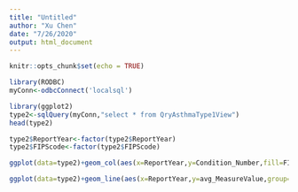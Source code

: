```yaml
---
title: "Untitled"
author: "Xu Chen"
date: "7/26/2020"
output: html_document
---
```


```r
knitr::opts_chunk$set(echo = TRUE)
```

```r
library(RODBC)
myConn<-odbcConnect('localsql')
```

```r
library(ggplot2)
type2<-sqlQuery(myConn,"select * from QryAsthmaType1View")
head(type2)
```
```r
type2$ReportYear<-factor(type2$ReportYear)
type2$FIPScode<-factor(type2$FIPScode)
```

```r
ggplot(data=type2)+geom_col(aes(x=ReportYear,y=Condition_Number,fill=FIPScode),position = "dodge")
```
```r
ggplot(data=type2)+geom_line(aes(x=ReportYear,y=avg_MeasureValue,group=FIPScode,color=FIPScode),lwd=1)
```


